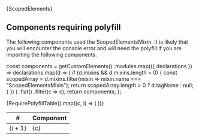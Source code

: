 
<Meta title="Usage/Scoped Elements" />

<Markdown>{ScopedElements}</Markdown>

## Components requiring polyfill

The following components used the ScopedElementsMixin.
It is likely that you will encounter the console error and will need the polyfill if you are importing the following components.

  const components = getCustomElements()
    .modules.map(({ declarations }) =>
      declarations.map(d => {
        if (d.mixins && d.mixins.length > 0) {
          const scopedArray = d.mixins.filter(mixin => mixin.name === "ScopedElementsMixin");
          return scopedArray.length > 0 ? d.tagName : null;
        }
      })
    )
    .flat()
    .filter(c => c);
  return components;
};

<table>
  <thead>
    <tr>
      <th>#</th>
      <th>Component</th>
    </tr>
  </thead>

  <tbody>
    {RequirePolyfillTable().map((c, i) => (
          <tr key={c}>
            <td>{i + 1}</td>
            <td>{c}</td>
          </tr>
        ))}
  </tbody>
</table>
